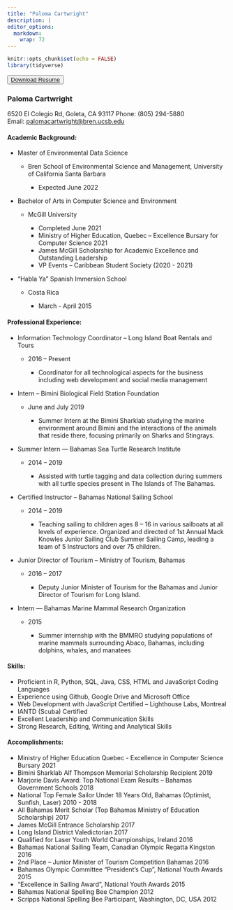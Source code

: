 ```yaml
---
title: "Paloma Cartwright"
description: |
editor_options: 
  markdown: 
    wrap: 72
---
```


```r
knitr::opts_chunk$set(echo = FALSE)
library(tidyverse)
```


<button class="resume-button">
  [Download Resume](Paloma_Cartwright_Resume.pdf)
</button>


### Paloma Cartwright

6520 El Colegio Rd, Goleta, CA 93117 Phone: (805) 294-5880\
Email:
[palomacartwright\@bren.ucsb.edu](mailto:palomacartwright@bren.ucsb.edu){.email}


#### Academic Background:

-   Master of Environmental Data Science

    -   Bren School of Environmental Science and Management, University
        of California Santa Barbara

        -   Expected June 2022

-   Bachelor of Arts in Computer Science and Environment

    -   McGill University

        -   Completed June 2021
        -   Ministry of Higher Education, Quebec -- Excellence Bursary
            for Computer Science 2021
        -   James McGill Scholarship for Academic Excellence and
            Outstanding Leadership
        -   VP Events -- Caribbean Student Society (2020 - 2021)

-   "Habla Ya" Spanish Immersion School

    -   Costa Rica

        -   March - April 2015

#### Professional Experience:

-   Information Technology Coordinator -- Long Island Boat Rentals and
    Tours

    -   2016 -- Present

        -   Coordinator for all technological aspects for the business
            including web development and social media management

-   Intern -- Bimini Biological Field Station Foundation

    -   June and July 2019

        -   Summer Intern at the Bimini Sharklab studying the marine
            environment around Bimini and the interactions of the
            animals that reside there, focusing primarily on Sharks and
            Stingrays.

-   Summer Intern --- Bahamas Sea Turtle Research Institute

    -   2014 -- 2019

        -   Assisted with turtle tagging and data collection during
            summers with all turtle species present in The Islands of
            The Bahamas.

-   Certified Instructor -- Bahamas National Sailing School

    -   2014 -- 2019

        -   Teaching sailing to children ages 8 -- 16 in various
            sailboats at all levels of experience. Organized and
            directed of 1st Annual Mack Knowles Junior Sailing Club
            Summer Sailing Camp, leading a team of 5 Instructors and
            over 75 children.

-   Junior Director of Tourism -- Ministry of Tourism, Bahamas

    -   2016 -- 2017

        -   Deputy Junior Minister of Tourism for the Bahamas and Junior
            Director of Tourism for Long Island.

-   Intern --- Bahamas Marine Mammal Research Organization

    -   2015

        -   Summer internship with the BMMRO studying populations of
            marine mammals surrounding Abaco, Bahamas, including
            dolphins, whales, and manatees

#### Skills:

-   Proficient in R, Python, SQL, Java, CSS, HTML and JavaScript Coding
    Languages
-   Experience using Github, Google Drive and Microsoft Office
-   Web Development with JavaScript Certified -- Lighthouse Labs,
    Montreal
-   IANTD (Scuba) Certified
-   Excellent Leadership and Communication Skills
-   Strong Research, Editing, Writing and Analytical Skills

#### Accomplishments:

-   Ministry of Higher Education Quebec - Excellence in Computer Science
    Bursary 2021
-   Bimini Sharklab Alf Thompson Memorial Scholarship Recipient 2019
-   Marjorie Davis Award: Top National Exam Results -- Bahamas
    Government Schools 2018
-   National Top Female Sailor Under 18 Years Old, Bahamas (Optimist,
    Sunfish, Laser) 2010 - 2018
-   All Bahamas Merit Scholar (Top Bahamas Ministry of Education
    Scholarship) 2017
-   James McGill Entrance Scholarship 2017
-   Long Island District Valedictorian 2017
-   Qualified for Laser Youth World Championships, Ireland 2016
-   Bahamas National Sailing Team, Canadian Olympic Regatta Kingston
    2016
-   2nd Place -- Junior Minister of Tourism Competition Bahamas 2016
-   Bahamas Olympic Committee "President's Cup", National Youth Awards
    2015
-   "Excellence in Sailing Award", National Youth Awards 2015
-   Bahamas National Spelling Bee Champion 2012
-   Scripps National Spelling Bee Participant, Washington, DC, USA 2012
